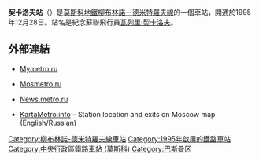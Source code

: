 {{Infobox station 
|name          = 契卡洛夫
|native_name   = Чкаловская
|native_name_lang=ru
|type          = [[莫斯科地鐵|莫斯科地鐵]]車站
|image         = The-Chkalovskaya-Station.jpg
|image_size    = 
|image_caption = 
|address       = [[中央行政區_(莫斯科)|中央行政區]][[巴斯曼區|巴斯曼區]]
|borough       = [[莫斯科|莫斯科]]
|country       = [[俄羅斯|俄羅斯]]
|coordinates   = {{coord|55.7565|37.6573|display=inline,title}}
|line          = {{MOSMETRO-bull|10|text=1}}
|other         = '''[[巴士|巴士]]'''：024、40、Б <br/>'''[[有軌電車|電車]]'''：24
|structure     = 
|platform      = 1個[[島式月台|島式月台]]
|depth         = {{convert|51|m}}
|levels        = 1層
|tracks        = 2條
|parking       = 無
|opened        = {{start date and age|df=yes|1995|12|28}}
|closed        = 
|rebuilt       = 
|ADA           = 
|code          = 151
|owned         = 莫斯科地鐵
|zone          = 
|former        = 
|passengers    = 
|pass_year     = 
|pass_percent  = 
|pass_system   = 
|mpassengers   = 
|services      = 
|map_type      = Central Moscow
|AlternativeMap= Central Moscow grayscale.png
|map_overlay   = Central Moscow metro lines.svg
|map_caption   = 
|route_map     = 
|map_state     = collapsed
}}
'''契卡洛夫站'''（{{lang-rus|Чка́ловская|Chkalovskaya}}）是[[莫斯科地鐵|莫斯科地鐵]][[柳布林諾－德米特羅夫線|柳布林諾－德米特羅夫線]]的一個車站，開通於1995年12月28日。站名是紀念蘇聯飛行員[[瓦列里·契卡洛夫|瓦列里·契卡洛夫]]。

==外部連結==
{{Commons cat|Chkalovskaya (Moscow Metro)}}
*{{ru icon}} [https://web.archive.org/web/20070929120429/http://www.mymetro.ru/cgi-bin/list.pl?lng=ru&a=1&b=10&c=05 Mymetro.ru]
*{{ru icon}} [https://web.archive.org/web/20100622023952/http://www.mosmetro.ru/pages/page_6.php?id_page=308 Mosmetro.ru]
*{{ru icon}} [http://news.metro.ru/f1001.html News.metro.ru] {{Wayback|url=http://news.metro.ru/f1001.html |date=20200220182604 }}
*{{en icon}} [http://www.kartametro.info/?hl=EN&ms=Chkalovskaya&z=17&t=k KartaMetro.info] – Station location and exits on Moscow map (English/Russian)
{{柳布林諾－德米特羅夫線}}
[[Category:柳布林諾-德米特羅夫線車站|Category:柳布林諾-德米特羅夫線車站]]
[[Category:1995年啟用的鐵路車站|Category:1995年啟用的鐵路車站]]
[[Category:中央行政區鐵路車站_(莫斯科)|Category:中央行政區鐵路車站 (莫斯科)]]
[[Category:巴斯曼区|Category:巴斯曼区]]